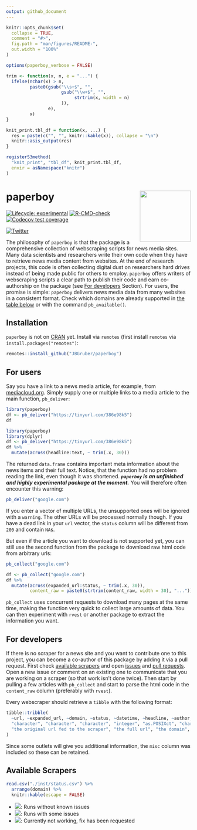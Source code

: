 ```yaml
---
output: github_document
---
```


<!-- README.md is generated from README.Rmd. Please edit that file -->

```r
knitr::opts_chunk$set(
  collapse = TRUE,
  comment = "#>",
  fig.path = "man/figures/README-",
  out.width = "100%"
)

options(paperboy_verbose = FALSE)

trim <- function(x, n, e = "...") {
  ifelse(nchar(x) > n,
         paste0(gsub("\\s+$", "", 
                     gsub("\\w+$", "", 
                          strtrim(x, width = n)
                     )),
                e),
         x)
}

knit_print.tbl_df = function(x, ...) {
  res = paste(c("", "", knitr::kable(x)), collapse = "\n")
  knitr::asis_output(res)
}

registerS3method(
  "knit_print", "tbl_df", knit_print.tbl_df,
  envir = asNamespace("knitr")
)
```

# paperboy <img src="man/figures/logo.svg" align="right" height="139" />

<!-- badges: start -->
[![Lifecycle: experimental](https://img.shields.io/badge/lifecycle-experimental-orange.svg)](https://lifecycle.r-lib.org/articles/stages.html#experimental)
[![R-CMD-check](https://github.com/JBGruber/paperboy/workflows/R-CMD-check/badge.svg)](https://github.com/JBGruber/paperboy/actions)
[![Codecov test coverage](https://codecov.io/gh/JBGruber/paperboy/branch/main/graph/badge.svg)](https://codecov.io/gh/JBGruber/paperboy?branch=main)
<!-- badges: end -->

[![Twitter](https://img.shields.io/twitter/url/https/twitter.com/JohannesBGruber.svg?style=social&label=Follow%20%40JohannesBGruber)](https://twitter.com/JohannesBGruber)

The philosophy of `paperboy` is that the package is a comprehensive collection of webscraping scripts for news media sites.
Many data scientists and researchers write their own code when they have to retrieve news media content from websites.
At the end of research projects, this code is often collecting digital dust on researchers hard drives instead of being made public for others to employ.
`paperboy` offers writers of webscraping scripts a clear path to publish their code and earn co-authorship on the package (see [For developers](#for-developers) Section).
For users, the promise is simple: `paperboy` delivers news media data from many websites in a consistent format.
Check which domains are already supported in [the table below](#available-scrapers) or with the command `pb_available()`.

## Installation

`paperboy` is not on [CRAN](https://CRAN.R-project.org) yet.
Install via `remotes` (first install `remotes` via `install.packages("remotes")`:

``` r
remotes::install_github("JBGruber/paperboy")
```

## For users

Say you have a link to a news media article, for example, from [mediacloud.org](https://mediacloud.org/).
Simply supply one or multiple links to a media article to the main function, `pb_deliver`:

```r
library(paperboy)
df <- pb_deliver("https://tinyurl.com/386e98k5")
df
```

```r
library(paperboy)
library(dplyr)
df <- pb_deliver("https://tinyurl.com/386e98k5")
df %>% 
  mutate(across(headline:text, ~ trim(.x, 30)))
```

The returned `data.frame` contains important meta information about the news items and their full text.
Notice, that the function had no problem reading the link, even though it was shortened.
***`paperboy` is an unfinished and highly experimental package at the moment.***
You will therefore often encounter this warning:

```r
pb_deliver("google.com")
```

If you enter a vector of multiple URLs, the unsupported ones will be ignored with a `warning`.
The other URLs will be processed normally though.
If you have a dead link in your `url` vector, the `status` column will be different from `200` and contain `NA`s.

But even if the article you want to download is not supported yet, you can still use the second function from the package to download raw html code from arbitrary urls:

```r
pb_collect("google.com")
```

```r
df <- pb_collect("google.com")
df %>% 
  mutate(across(expanded_url:status, ~ trim(.x, 30)),
         content_raw = paste0(strtrim(content_raw, width = 30), "..."))
```

`pb_collect` uses concurrent requests to download many pages at the same time, making the function very quick to collect large amounts of data.
You can then experiment with `rvest` or another package to extract the information you want.

## For developers

If there is no scraper for a news site and you want to contribute one to this project, you can become a co-author of this package by adding it via a pull request.
First check [available scrapers](#available-scrapers) and open [issues](https://github.com/JBGruber/paperboy/issues) and [pull requests](https://github.com/JBGruber/paperboy/pulls).
Open a new issue or comment on an existing one to communicate that you are working on a scraper (so that work isn't done twice).
Then start by pulling a few articles with `pb_collect` and start to parse the html code in the `content_raw` column (preferably with `rvest`).

Every webscraper should retrieve a `tibble` with the following format:

```r
tibble::tribble(
  ~url, ~expanded_url, ~domain, ~status, ~datetime, ~headline, ~author, ~text, ~misc,
  "character", "character", "character", "integer", "as.POSIXct", "character", "character", "character", "list",
  "the original url fed to the scraper", "the full url", "the domain", "http status code", "publication datetime", "the headline", "the author", "the full text", "all other information that can be consistently found on a specific outlet"
)
```

Since some outlets will give you additional information, the `misc` column was included so these can be retained.

## Available Scrapers

```r
read.csv("./inst/status.csv") %>% 
  arrange(domain) %>%
  knitr::kable(escape = FALSE)
```

- ![](https://img.shields.io/badge/status-gold-%23ffd700.svg): Runs without known issues
- ![](https://img.shields.io/badge/status-silver-%23C0C0C0.svg): Runs with some issues
- ![](https://img.shields.io/badge/status-broken-%23D8634C): Currently not working, fix has been requested

